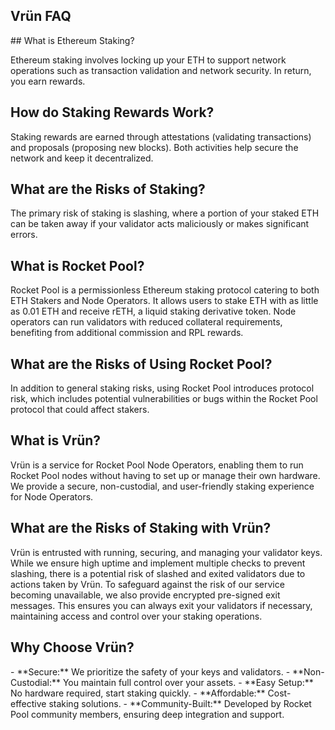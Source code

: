 
<article className="prose prose-headings:text-center w-full">

# Vrün FAQ

<MarkdownToDisclosure>
## What is Ethereum Staking?

Ethereum staking involves locking up your ETH to support network operations such as transaction validation and network security. In return, you earn rewards.

## How do Staking Rewards Work?

Staking rewards are earned through attestations (validating transactions) and proposals (proposing new blocks). Both activities help secure the network and keep it decentralized.

## What are the Risks of Staking?

The primary risk of staking is slashing, where a portion of your staked ETH can be taken away if your validator acts maliciously or makes significant errors.

## What is Rocket Pool?

Rocket Pool is a permissionless Ethereum staking protocol catering to both ETH Stakers and Node Operators. It allows users to stake ETH with as little as 0.01 ETH and receive rETH, a liquid staking derivative token. Node operators can run validators with reduced collateral requirements, benefiting from additional commission and RPL rewards.

## What are the Risks of Using Rocket Pool?

In addition to general staking risks, using Rocket Pool introduces protocol risk, which includes potential vulnerabilities or bugs within the Rocket Pool protocol that could affect stakers.

## What is Vrün?

Vrün is a service for Rocket Pool Node Operators, enabling them to run Rocket Pool nodes without having to set up or manage their own hardware. We provide a secure, non-custodial, and user-friendly staking experience for Node Operators.

## What are the Risks of Staking with Vrün?

Vrün is entrusted with running, securing, and managing your validator keys. While we ensure high uptime and implement multiple checks to prevent slashing, there is a potential risk of slashed and exited validators due to actions taken by Vrün. To safeguard against the risk of our service becoming unavailable, we also provide encrypted pre-signed exit messages. This ensures you can always exit your validators if necessary, maintaining access and control over your staking operations.

## Why Choose Vrün?
<div>
- **Secure:** We prioritize the safety of your keys and validators.
- **Non-Custodial:** You maintain full control over your assets.
- **Easy Setup:** No hardware required, start staking quickly.
- **Affordable:** Cost-effective staking solutions.
- **Community-Built:** Developed by Rocket Pool community members, ensuring deep integration and support.
</div>
</MarkdownToDisclosure>
</article>